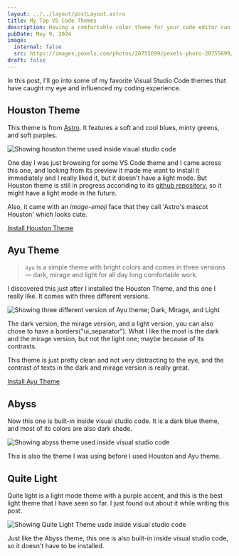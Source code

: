 ```yaml
---
layout: ../../layout/postLayout.astro
title: My Top VS Code Themes
description: Having a comfortable color theme for your code editor can significantly enhance your workflow by reducing distractions and adding a touch of aesthetics to your coding environment. The right theme can make a difference in how you interact with your code, focusing your attention and creating a visually pleasing workspace.
pubDate: May 9, 2024
image:
  internal: false
  src: https://images.pexels.com/photos/20755699/pexels-photo-20755699/free-photo-of-a-waterfall-in-the-mountains-with-a-green-valley-in-the-background.jpeg?auto=compress&cs=tinysrgb&w=1260&h=750&dpr=1
draft: false
---
```


In this post, I'll go into some of my favorite Visual Studio Code themes that have caught my eye and influenced my coding experience.

## Houston Theme

This theme is from [Astro](https://github.com/withastro/). It features a soft and cool blues, minty greens, and soft purples.

![Showing houston theme used inside visual studio code](../../assets/thumbnails/houston-preview.jpg)

One day I was just browsing for some VS Code theme and I came across this one, and looking from its preview it made me want to install it immediately and I really liked it, but it doesn't have a light mode. But Houston theme is still in progress accoriding to its [github repository](https://github.com/withastro/houston-vscode), so it might have a light mode in the future.

Also, it came with an _image-emoji_ face that they call 'Astro's mascot Houston' which looks cute.

[Install Houston Theme](https://marketplace.visualstudio.com/items?itemName=astro-build.houston)

## Ayu Theme

> `ayu` is a simple theme with bright colors and comes in three versions — dark, mirage and light for all day long comfortable work.

I discovered this just after I installed the Houston Theme, and this one I really like. It comes with three different versions.

![Showing three different version of Ayu theme; Dark, Mirage, and Light](../../assets/thumbnails/ayu-versions.png)

The dark version, the mirage version, and a light version, you can also chose to have a borders("ui_separator"). What I like the most is the dark and the mirage version, but not the light one; maybe because of its contrasts.

This theme is just pretty clean and not very distracting to the eye, and the contrast of texts in the dark and mirage version is really great.

[Install Ayu Theme](https://marketplace.visualstudio.com/items?itemName=teabyii.ayu)

## Abyss

Now this one is built-in inside visual studio code. It is a dark blue theme, and most of its colors are also dark shade.

![Showing abyss theme used inside visual studio code](../../assets//thumbnails/abyss-theme.PNG)

This is also the theme I was using before I used Houston and Ayu theme.

## Quite Light

Quite light is a light mode theme with a purple accent, and this is the best light theme that I have seen so far. I just found out about it while writing this post.

![Showing Quite Light Theme usde inside visual studio code](../../assets/thumbnails/quite-light-preview.webp)

Just like the Abyss theme, this one is also built-in inside visual studio code, so it doesn't have to be installed.
